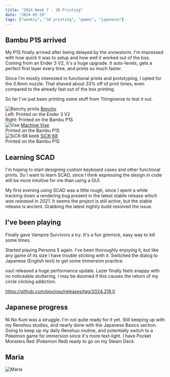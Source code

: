 ```yaml
---
title: "2024 Week 7 - 3D Printing"
date: "2024-02-20"
tags: ["weekly", "3d printing", "games", "japanese"]
---
```



## Bambu P1S arrived

My P1S finally arrived after being delayed by the snowstorm. I'm impressed with
how quick it was to setup and how well it worked out of the box. Coming from an
Ender 3 V2, it's a huge upgrade. It auto-levels, gets a perfect first layer
every time, and prints so much faster.

Since I'm mostly interested in functional prints and prototyping, I opted for
the 0.8mm nozzle. That shaved about 33% off of print times, even compared to the
already fast out of the box printing.

So far I've just been printing some stuff from Thingiverse to test it out.

<Image src="p1s_benchy.jpg" alt="Benchy prints">
  <a href="https://www.thingiverse.com/thing:763622">Benchy</a>
  <div>Left: Printed on the Ender 3 V2</div>
  <div>Right: Printed on the Bambu P1S</div>
</Image>

<Image src="vise.jpg" alt="Vise">
  <a href="https://www.thingiverse.com/thing:2064269">Machine Vise</a>
  <div>Printed on the Bambu P1S</div>
</Image>

<Image src="sick_keeb.jpg" alt="SiCK-68 keeb">
  <a href="https://www.thingiverse.com/thing:3478494">SiCK-68</a>
  <div>Printed on the Bambu P1S</div>
</Image>

## Learning SCAD

I'm hoping to start designing custom keyboard cases and other functional prints.
So I want to learn SCAD, since I think expressing the design in code will be
more intuitive for me than using a GUI.

My first evening using SCAD was a little rough, since I spent a while tracking
down a rendering bug present in the latest stable release _which was released in
2021_. It seems the project is still active, but the stable release is ancient.
Grabbing the latest nightly build resolved the issue.

## I've been playing

Finally gave Vampire Survivors a try. It's a fun gimmick, easy way to kill some
times.

Started playing Persona 5 again. I've been thoroughly enjoying it, but like any
game of its size I have trouble sticking with it. Switched the dialog to
Japanese (English text) to get some immersion practice.

osu! released a huge performance update. Lazer finally feels snappy with no
noticeable stuttering. I may be doomed if this causes the return of my circle
clicking addiction.

https://github.com/ppy/osu/releases/tag/2024.219.0

## Japanese progress

Ni No Kuni was a struggle. I'm not quite ready for it yet. Still keeping up with
my Renshuu studies, and nearly done with the Japanese Basics section. Going to
keep up my daily Renshuu routine, and potentially switch to a Pokemon game for
immersion since it's more text-light. I have Pocket Monsters Red (Pokemon Red)
ready to go on my Steam Deck.

## Maria

<Image src="maria_laundry.jpg" alt="Maria" />
